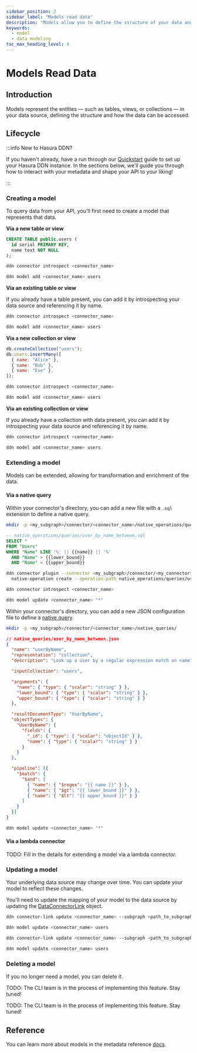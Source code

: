```yaml
---
sidebar_position: 2
sidebar_label: "Models read data"
description: "Models allow you to define the structure of your data and how it can be queried."
keywords:
  - model
  - data modeling
toc_max_heading_level: 4
---
```



# Models Read Data

## Introduction

Models represent the entities — such as tables, views, or collections — in your data source, defining the structure and
how the data can be accessed.

## Lifecycle

:::info New to Hasura DDN?

If you haven't already, have a run through our [Quickstart](/getting-started/quickstart.mdx) guide to set up your Hasura
DDN instance. In the sections below, we'll guide you through how to interact with your metadata and shape your API to
your liking!

:::

### Creating a model

To query data from your API, you'll first need to create a model that represents that data.

<Tabs groupId="source-preference" className="api-tabs">
  <TabItem value="PostgreSQL" label="PostgreSQL">

**Via a new table or view**

```sql title="Create a new table or view in your PostgreSQL database:"
CREATE TABLE public.users (
  id serial PRIMARY KEY,
  name text NOT NULL
);
```

```bash title="Use the DDN CLI to introspect your PostgreSQL instance:"
ddn connector introspect <connector_name>
```

```bash title="Then, add your model:"
ddn model add <connector_name> users
```

**Via an existing table or view**

If you already have a table present, you can add it by introspecting your data source and referencing it by name.

```bash title="Use the DDN CLI to introspect your PostgreSQL instance:"
ddn connector introspect <connector_name>
```

```bash title="Then, add your model:"
ddn model add <connector_name> users
```

  </TabItem>
  <TabItem value="MongoDB" label="MongoDB">

**Via a new collection or view**

```js title="Create a new table or view in your MongoDB database, and populate it with data:"
db.createCollection("users");
db.users.insertMany([
  { name: "Alice" },
  { name: "Bob" },
  { name: "Eve" },
]);
```

```bash title="Use the DDN CLI to introspect your MongoDB instance:"
ddn connector introspect <connector_name>
```

```bash title="Then, add your model:"
ddn model add <connector_name> users
```

**Via an existing collection or view**

If you already have a collection with data present, you can add it by introspecting your data source and referencing it
by name.

```bash title="Use the DDN CLI to introspect your MongoDB instance:"
ddn connector introspect <connector_name>
```

```bash title="Then, add your model:"
ddn model add <connector_name> users
```

  </TabItem>
  <TabItem value="ClickHouse" label="ClickHouse"></TabItem>
</Tabs>

### Extending a model

Models can be extended, allowing for transformation and enrichment of the data.

#### Via a native query

<Tabs groupId="source-preference" className="api-tabs">
  <TabItem value="PostgreSQL" label="PostgreSQL">

Within your connector's directory, you can add a new file with a `.sql` extension to define a native query.

```sh title="Create a new directory to store your native queries:"
mkdir -p <my_subgraph>/connector/<connector_name>/native_operations/queries/
```

```sql title="Create a new file in your connector's directory:"
-- native_operations/queries/user_by_name_between.sql
SELECT *
FROM "Users"
WHERE "Name" LIKE '%' || {{name}} || '%'
  AND "Name" > {{lower_bound}}
  AND "Name" < {{upper_bound}}
```

```sh title="Then, use the PostgreSQL connector's plugin to add the native query to your connector's configuration:"
ddn connector plugin --connector <my_subgraph>/connector/<my_connector>/connector.yaml -- \
  native-operation create --operation-path native_operations/queries/user_by_name_between.sql --kind query
```

```sh title="Introspect your PostgreSQL instance:"
ddn connector introspect <connector_name>
```

```sh title="Then, update your models:"
ddn model update <connector_name> "*"
```

  </TabItem>
  <TabItem value="MongoDB" label="MongoDB">

Within your connector's directory, you can add a new JSON configuration file to define a
[native query](/connectors/mongodb/native-operations/native-queries.mdx).

```sh title="Create a new directory to store your native queries:"
mkdir -p <my_subgraph>/connector/<connector_name>/native_queries/
```

```json title="Create a new file in your connector's directory:"
// native_queries/user_by_name_between.json
{
  "name": "userByName",
  "representation": "collection",
  "description": "Look up a user by a regular expression match on name",

  "inputCollection": "users",

  "arguments": {
    "name": { "type": { "scalar": "string" } },
    "lower_bound": { "type": { "scalar": "string" } },
    "upper_bound": { "type": { "scalar": "string" } }
  },

  "resultDocumentType": "UserByName",
  "objectTypes": {
    "UserByName": {
      "fields": {
        "_id": { "type": { "scalar": "objectId" } },
        "name": { "type": { "scalar": "string" } }
      }
    }
  },

  "pipeline": [{  
    "$match": {
      "$and": [
        { "name": { "$regex": "{{ name }}" } },
        { "name": { "$gt": "{{ lower_bound }}" } },
        { "name": { "$lt": "{{ upper_bound }}" } }
      ]
    }
  }]
}
```

```sh title="Then, update your models:"
ddn model update <connector_name> "*"
```

  </TabItem>
  <TabItem value="ClickHouse" label="ClickHouse"></TabItem>
</Tabs>

#### Via a lambda connector

<Tabs groupId="source-preference" className="api-tabs">
  <TabItem value="PostgreSQL" label="PostgreSQL">

TODO: Fill in the details for extending a model via a lambda connector.

  </TabItem>
  <TabItem value="MongoDB" label="MongoDB"></TabItem>
  <TabItem value="ClickHouse" label="ClickHouse"></TabItem>
</Tabs>

### Updating a model

Your underlying data source may change over time. You can update your model to reflect these changes.

You'll need to update the mapping of your model to the data source by updating the
[DataConnectorLink](/supergraph-modeling/data-connector-links.mdx) object.

<Tabs groupId="source-preference" className="api-tabs">
  <TabItem value="PostgreSQL" label="PostgreSQL">

```bash title="Update your DataConnectorLink:"
ddn connector-link update <connector_name> --subgraph <path_to_subgraph.yaml>
```

```bash title="Then, update your model:"
ddn model update <connector_name> users
```

  </TabItem>
  <TabItem value="MongoDB" label="MongoDB">

```bash title="Update your DataConnectorLink:"
ddn connector-link update <connector_name> --subgraph <path_to_subgraph.yaml>
```

```bash title="Then, update your model:"
ddn model update <connector_name> users
```

  </TabItem>
  <TabItem value="ClickHouse" label="ClickHouse"></TabItem>
</Tabs>

### Deleting a model

If you no longer need a model, you can delete it.

<Tabs groupId="source-preference" className="api-tabs">
  <TabItem value="PostgreSQL" label="PostgreSQL">
  
  TODO: The CLI team is in the process of implementing this feature. Stay tuned!

  </TabItem>
  <TabItem value="MongoDB" label="MongoDB">

  TODO: The CLI team is in the process of implementing this feature. Stay tuned!

  </TabItem>
  <TabItem value="ClickHouse" label="ClickHouse"></TabItem>
</Tabs>

## Reference

You can learn more about models in the metadata reference [docs](/supergraph-modeling/models.mdx).
